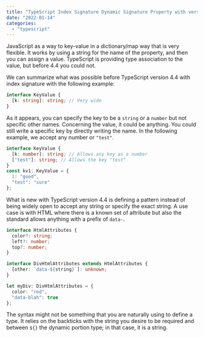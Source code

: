 ```yaml
---
title: "TypeScript Index Signature Dynamic Signature Property with version 4.4"
date: "2022-01-14"
categories:
  - "typescript"
---
```


JavaScript as a way to key-value in a dictionary/map way that is very flexible. It works by using a string for the name of the property, and then you can assign a value. TypeScript is providing type association to the value, but before 4.4 you could not.

We can summarize what was possible before TypeScript version 4.4 with index signature with the following example:

```typescript
interface KeyValue {
  [k: string]: string; // Very wide
}
```

As it appears, you can specify the key to be a `string` or a `number` but not specific other names. Concerning the value, it could be anything. You could still write a specific key by directly writing the name. In the following example, we accept any number or `"test"`.

```typescript
interface KeyValue {
  [k: number]: string; // Allows any key as a number
  ["test"]: string; // Allows the key "test"
}
const kv1: KeyValue = {
  1: "good",
  "test": "sure"
};
```

What is new with TypeScript version 4.4 is defining a pattern instead of being widely open to accept any string or specify the exact string. A use case is with HTML where there is a known set of attribute but also the standard allows anything with a prefix of `data-`.

```typescript
interface HtmlAttributes {
  color?: string;
  left?: number;
  top?: number;
}

interface DivHtmlAttributes extends HtmlAttributes {
  [other: `data-${string}`]: unknown;  
}

let myDiv: DivHtmlAttributes = {
  color: "red",
  "data-blah": true
};
```

The syntax might not be something that you are naturally using to define a type. It relies on the backticks with the string you desire to be required and between `${}` the dynamic portion type; in that case, it is a string.